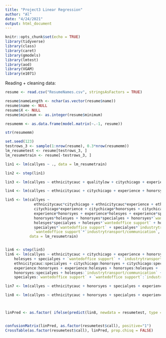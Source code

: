 ```yaml
---
title: "Project3 Linear Regression"
author: "Al"
date: "4/24/2021"
output: html_document
---
```


```r
knitr::opts_chunk$set(echo = TRUE)
library(tidyverse)
library(class)
library(caret)
library(gmodels)
library(lmtest)
library(aod)
library(VGAM)
library(e1071)
```

Reading + cleaning data:
```r
resume <- read.csv("ResumeNames.csv", stringsAsFactors = TRUE)

resume$nameLength <- nchar(as.vector(resume$name))
resume$name <- NULL
resume$X <- NULL
resume$minimum <- as.integer(resume$minimum)

resumemm <- as.data.frame(model.matrix(~.-1, resume))

str(resumemm)
```

```r
set.seed(123)
testrows_3 <- sample(1:nrow(resume), 0.3*nrow(resumemm))
lm_resumetest <- resume[testrows_3, ]
lm_resumetrain <- resume[-testrows_3, ]

lin1 <- lm(callyes ~ ., data = lm_resumetrain)

lin2 <- step(lin1)

lin3 <- lm(callyes ~ ethnicitycauc + qualitylow + citychicago + experience + honorsyes + holesyes + specialyes + `wantedoffice support` + reqeducyes +`industrytransport/communication`, data = lm_resumetrain)

lin4 <- lm(callyes ~ ethnicitycauc + citychicago + experience + honorsyes + holesyes + specialyes + `wantedoffice support` +`industrytransport/communication`, data = lm_resumetrain)

lin5 <- lm(callyes ~ 
             ethnicitycauc*citychicago + ethnicitycauc*experience + ethnicitycauc*honorsyes + ethnicitycauc*holesyes + ethnicitycauc*specialyes + ethnicitycauc*`wantedoffice support` +ethnicitycauc*`industrytransport/communication` +
             citychicago*experience + citychicago*honorsyes + citychicago*holesyes + citychicago*specialyes + citychicago*`wantedoffice support` + citychicago*`industrytransport/communication` +
             experience*honorsyes + experience*holesyes + experience*specialyes + experience*`wantedoffice support` + experience*`industrytransport/communication` +
             honorsyes*holesyes + honorsyes*specialyes + honorsyes*`wantedoffice support` + honorsyes*`industrytransport/communication` +
             holesyes*specialyes + holesyes*`wantedoffice support` + holesyes*`industrytransport/communication` +
             specialyes*`wantedoffice support` + specialyes*`industrytransport/communication` +
             `wantedoffice support`*`industrytransport/communication`,
           data = lm_resumetrain)


lin6 <- step(lin5)
lin6 <- lm(callyes ~ ethnicitycauc + citychicago + experience + honorsyes + 
    holesyes + specialyes + `wantedoffice support` + `industrytransport/communication` + 
    ethnicitycauc:specialyes + citychicago:honorsyes + citychicago:specialyes + 
    experience:honorsyes + experience:holesyes + honorsyes:holesyes + 
    honorsyes:specialyes + holesyes:`industrytransport/communication` + 
    specialyes:`wantedoffice support` + `wantedoffice support`:`industrytransport/communication`, data = lm_resumetrain)

lin7 <- lm(callyes ~ ethnicitycauc + honorsyes + specialyes + experience:honorsyes + experience:holesyes + specialyes:`wantedoffice support` + `wantedoffice support`:`industrytransport/communication`, data = lm_resumetrain)

lin8 <- lm(callyes ~ ethnicitycauc + honorsyes + specialyes + experience:holesyes + specialyes:`wantedoffice support` + `wantedoffice support`:`industrytransport/communication`, data = lm_resumetrain)



linPred <- as.factor( ifelse(predict(lin8, newdata = resumetest, type = "response") > 0.15, "1", "0") )


confusionMatrix(linPred, as.factor(resumetest$call), positive="1")
CrossTable(as.factor(resumetest$call), linPred, prop.chisq = FALSE)
```
